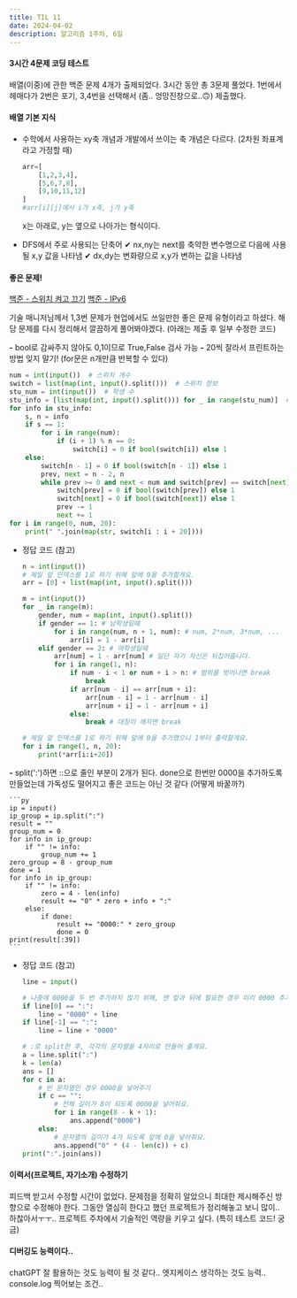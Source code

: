 ```yaml
---
title: TIL 11
date: 2024-04-02
description: 알고리즘 1주차, 6일
---
```


#### 3시간 4문제 코딩 테스트

배열(이중)에 관한 백준 문제 4개가 출제되었다. 3시간 동안 총 3문제 풀었다.
1번에서 헤매다가 2번은 포기, 3,4번을 선택해서 (좀.. 엉망진창으로..🙃) 제출했다.

#### 배열 기본 지식

- 수학에서 사용하는 xy축 개념과 개발에서 쓰이는 축 개념은 다르다. (2차원 좌표계라고 가정할 때)

  ```py
  arr=[
      [1,2,3,4],
      [5,6,7,8],
      [9,10,11,12]
  ]
  #arr[i][j]에서 i가 x축, j가 y축
  ```

  x는 아래로, y는 옆으로 나아가는 형식이다.

- DFS에서 주로 사용되는 단축어
  ✔ nx,ny는 next를 축약한 변수명으로 다음에 사용될 x,y 값을 나타냄
  ✔ dx,dy는 변화량으로 x,y가 변하는 값을 나타냄

#### 좋은 문제!

[백준 - 스위치 켜고 끄기](https://www.acmicpc.net/problem/1244)
[백준 - IPv6](https://www.acmicpc.net/problem/3107)

기술 매니저님께서 1,3번 문제가 현업에서도 쓰일만한 좋은 문제 유형이라고 하셨다.
해당 문제를 다시 정리해서 깔끔하게 풀어봐야겠다. (아래는 제출 후 일부 수정한 코드)

**-** bool로 감싸주지 않아도 0,1이므로 True,False 검사 가능
**-** 20씩 잘라서 프린트하는 방법 잊지 말기! (for문은 n개만큼 반복할 수 있다)

```py
num = int(input())  # 스위치 개수
switch = list(map(int, input().split()))  # 스위치 정보
stu_num = int(input())  # 학생 수
stu_info = [list(map(int, input().split())) for _ in range(stu_num)]  # 성별,스위치 번호
for info in stu_info:
    s, n = info
    if s == 1:
        for i in range(num):
            if (i + 1) % n == 0:
                switch[i] = 0 if bool(switch[i]) else 1
    else:
        switch[n - 1] = 0 if bool(switch[n - 1]) else 1
        prev, next = n - 2, n
        while prev >= 0 and next < num and switch[prev] == switch[next]:
            switch[prev] = 0 if bool(switch[prev]) else 1
            switch[next] = 0 if bool(switch[next]) else 1
            prev -= 1
            next += 1
for i in range(0, num, 20):
    print(" ".join(map(str, switch[i : i + 20])))
```

- 정답 코드 (참고)

  ```py
  n = int(input())
  # 제일 앞 인덱스를 1로 하기 위해 앞에 0을 추가할게요.
  arr = [0] + list(map(int, input().split()))

  m = int(input())
  for _ in range(m):
      gender, num = map(int, input().split())
      if gender == 1: # 남학생일때
          for i in range(num, n + 1, num): # num, 2*num, 3*num, ...
              arr[i] = 1 - arr[i]
      elif gender == 2: # 여학생일때
          arr[num] = 1 - arr[num] # 일단 자기 자신은 뒤집어줍니다.
          for i in range(1, n):
              if num - i < 1 or num + i > n: # 범위를 벗어나면 break
                  break
              if arr[num - i] == arr[num + i]:
                  arr[num - i] = 1 - arr[num - i]
                  arr[num + i] = 1 - arr[num + i]
              else:
                  break # 대칭이 깨지면 break

  # 제일 앞 인덱스를 1로 하기 위해 앞에 0을 추가했으니 1부터 출력할게요.
  for i in range(1, n, 20):
      print(*arr[i:i+20])
  ```

**-** split(':')하면 ::으로 줄인 부분이 2개가 된다. done으로 한번만 0000을 추가하도록 만들었는데
가독성도 떨어지고 좋은 코드는 아닌 것 같다 (어떻게 바꿀까?)

    ```py
    ip = input()
    ip_group = ip.split(":")
    result = ""
    group_num = 0
    for info in ip_group:
        if "" != info:
            group_num += 1
    zero_group = 8 - group_num
    done = 1
    for info in ip_group:
        if "" != info:
            zero = 4 - len(info)
            result += "0" * zero + info + ":"
        else:
            if done:
                result += "0000:" * zero_group
                done = 0
    print(result[:39])
    ```

- 정답 코드 (참고)

  ```py
  line = input()

  # 나중에 0000을 두 번 추가하지 않기 위해, 맨 앞과 뒤에 필요한 경우 미리 0000 추가하기
  if line[0] == ":":
      line = "0000" + line
  if line[-1] == ":":
      line = line + "0000"

  # :로 split한 후, 각각의 문자열을 4자리로 만들어 줄게요.
  a = line.split(":")
  k = len(a)
  ans = []
  for c in a:
      # 빈 문자열인 경우 0000을 넣어주기
      if c == "":
          # 전체 길이가 8이 되도록 0000을 넣어줘요.
          for i in range(8 - k + 1):
              ans.append("0000")
      else:
          # 문자열의 길이가 4가 되도록 앞에 0을 넣어줘요.
          ans.append("0" * (4 - len(c)) + c)
  print(":".join(ans))
  ```

#### 이력서(프로젝트, 자기소개) 수정하기

피드백 받고서 수정할 시간이 없었다. 문제점을 정확히 알았으니 최대한 제시해주신 방향으로 수정해야 한다.
그동안 열심히 한다고 했던 프로젝트가 정리해놓고 보니 많이.. 하찮아서ㅜㅜ..
프로젝트 주차에서 기술적인 역량을 키우고 싶다. (특히 테스트 코드! 궁금)

#### 디버깅도 능력이다..

chatGPT 잘 활용하는 것도 능력이 될 것 같다.. 엣지케이스 생각하는 것도 능력.. console.log 찍어보는 조건..
